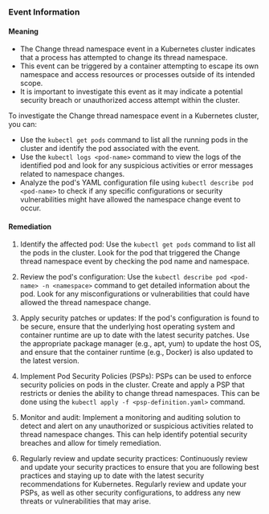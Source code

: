 
### Event Information

#### Meaning

- The Change thread namespace event in a Kubernetes cluster indicates that a process has attempted to change its thread namespace.
- This event can be triggered by a container attempting to escape its own namespace and access resources or processes outside of its intended scope.
- It is important to investigate this event as it may indicate a potential security breach or unauthorized access attempt within the cluster.

To investigate the Change thread namespace event in a Kubernetes cluster, you can:
- Use the `kubectl get pods` command to list all the running pods in the cluster and identify the pod associated with the event.
- Use the `kubectl logs <pod-name>` command to view the logs of the identified pod and look for any suspicious activities or error messages related to namespace changes.
- Analyze the pod's YAML configuration file using `kubectl describe pod <pod-name>` to check if any specific configurations or security vulnerabilities might have allowed the namespace change event to occur.

#### Remediation

1. Identify the affected pod: Use the `kubectl get pods` command to list all the pods in the cluster. Look for the pod that triggered the Change thread namespace event by checking the pod name and namespace.

2. Review the pod's configuration: Use the `kubectl describe pod <pod-name> -n <namespace>` command to get detailed information about the pod. Look for any misconfigurations or vulnerabilities that could have allowed the thread namespace change.

3. Apply security patches or updates: If the pod's configuration is found to be secure, ensure that the underlying host operating system and container runtime are up to date with the latest security patches. Use the appropriate package manager (e.g., apt, yum) to update the host OS, and ensure that the container runtime (e.g., Docker) is also updated to the latest version.

4. Implement Pod Security Policies (PSPs): PSPs can be used to enforce security policies on pods in the cluster. Create and apply a PSP that restricts or denies the ability to change thread namespaces. This can be done using the `kubectl apply -f <psp-definition.yaml>` command.

5. Monitor and audit: Implement a monitoring and auditing solution to detect and alert on any unauthorized or suspicious activities related to thread namespace changes. This can help identify potential security breaches and allow for timely remediation.

6. Regularly review and update security practices: Continuously review and update your security practices to ensure that you are following best practices and staying up to date with the latest security recommendations for Kubernetes. Regularly review and update your PSPs, as well as other security configurations, to address any new threats or vulnerabilities that may arise.

